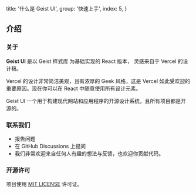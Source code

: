 
  title: '什么是 Geist UI',
  group: '快速上手',
  index: 5,
}

## 介绍

### 关于

**Geist UI** 是以 <Link rel="nofollow" target="_blank" href="https://github.com/geist-org/style">Geist 样式库</Link> 为基础实现的 React 版本，
灵感来自于 <Link rel="nofollow" target="_blank" href="https://vercel.co/design">Vercel 的设计稿</Link>。

Vercel 的设计非常简洁美观，且有浓厚的 Geek 风格，这是 Vercel 如此受欢迎的重要原因。现在你可以在
React 中随意使用所有设计元素。

Geist UI 一个用于构建现代网站和应用程序的开源设计系统，且所有项目都是开源的。

<Spacer y={3} />

### 联系我们

- <Link color target="_blank" rel="nofollow" href="https://github.com/geist-org/react/issues/new">
    报告问题
  </Link>
- <Link color target="_blank" rel="nofollow" href="https://github.com/geist-org/react/discussions">
    在 GitHub Discussions 上提问
  </Link>
- 我们非常欢迎来自任何人有趣的想法与反馈，也欢迎你贡献代码。

<Spacer y={3} />

### 开源许可

项目使用 [MIT LICENSE](https://github.com/geist-org/react/blob/master/LICENSE) 许可证。

